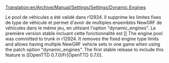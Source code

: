 [[Translation:en/Archive/Manual/Settings/Settings/Dynamic Engines]]


{{fr/Amorce}}

Le pool de véhicules a été validé dans r12924. Il supprime les limites fixes de type de véhicule et permet d'avoir de multiples ensembles NewGRF de véhicules dans le même jeu, en utilsiant l'option "dynamic_engines". La première version stable incluant cette fonctionnalité est [[
The engine pool was committed to trunk in r12924. It removes the fixed engine type limits and allows having multiple NewGRF vehicle sets in one game when using the patch option "dynamic_engines". The first stable release to include this feature is [[OpenTTD 0.7.0/Fr|OpenTTD 0.7.0].